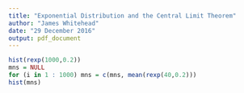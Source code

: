 ```yaml
---
title: "Exponential Distribution and the Central Limit Theorem"
author: "James Whitehead"
date: "29 December 2016"
output: pdf_document
---
```


```r
hist(rexp(1000,0.2))
mns = NULL
for (i in 1 : 1000) mns = c(mns, mean(rexp(40,0.2)))
hist(mns)
```